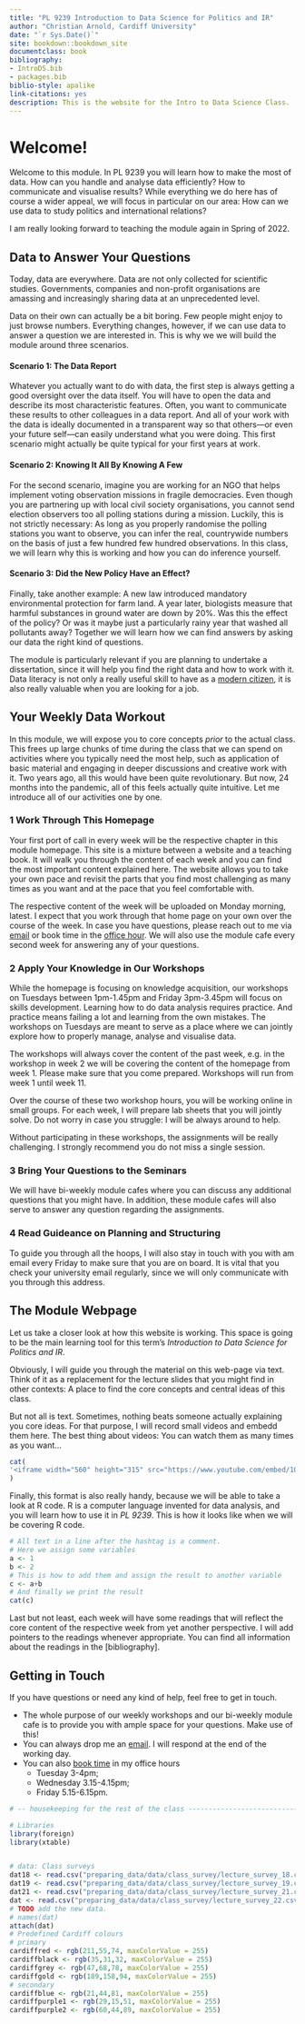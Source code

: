 ```yaml
--- 
title: "PL 9239 Introduction to Data Science for Politics and IR"
author: "Christian Arnold, Cardiff University"
date: "`r Sys.Date()`"
site: bookdown::bookdown_site
documentclass: book
bibliography:
- IntroDS.bib
- packages.bib
biblio-style: apalike
link-citations: yes
description: This is the website for the Intro to Data Science Class.
---
```





# Welcome! {-}
Welcome to this module. In PL 9239 you will learn how to make the most of data. How can you handle and analyse data efficiently? How to communicate and visualise results? While everything we do here has of course a wider appeal, we will focus in particular on our area: How can we use data to study politics and international relations?

I am really looking forward to teaching the module again in Spring of 2022.


## Data to Answer Your Questions {-}


Today, data are everywhere. Data are not only collected for scientific studies. Governments, companies and non-profit organisations are amassing and increasingly sharing data at an unprecedented level.

Data on their own can actually be a bit boring. Few people might enjoy to just browse numbers. Everything changes, however, if we can use data to answer a question we are interested in. This is why we we will build the module around three scenarios.

#### Scenario 1: The Data Report {-}
Whatever you actually want to do with data, the first step is always getting a good oversight over the data itself. You will have to open the data and describe its most characteristic features. Often, you want to communicate these results to other colleagues in a data report. And all of your work with the data is ideally documented in a transparent way so that others---or even your future self---can easily understand what you were doing. This first scenario might actually be quite typical for your first years at work.

#### Scenario 2: Knowing It All By Knowing A Few {-}
For the second scenario, imagine you are working for an NGO that helps implement voting observation missions in fragile democracies. Even though you are partnering up with local civil society organisations, you cannot send election observers too all polling stations during a mission. Luckily, this is not strictly necessary: As long as you properly randomise the polling stations you want to observe, you can infer the real, countrywide numbers on the basis of just a few hundred few hundred observations. In this class, we will learn why this is working and how you can do inference yourself.

#### Scenario 3: Did the New Policy Have an Effect? {-}
Finally, take another example: A new law introduced mandatory environmental protection for farm land. A year later, biologists measure that harmful substances in ground water are down by 20%. Was this the effect of the policy? Or was it maybe just a particularly rainy year that washed all pollutants away? Together we will learn how we can find answers by asking our data the right kind of questions.


The module is particularly relevant if you are planning to undertake a dissertation, since it will help you find the right data and how to work with it. Data literacy is not only a really useful skill to have as a [modern citizen](https://datajusticelab.org/), it is also really valuable when you are looking for a job.





## Your Weekly Data Workout{-}
<!-- <!-- How to use this material? --> 
In this module, we will expose you to core concepts _prior_ to the actual class. This frees up large chunks of time during the class that we can spend on activities where you typically need the most help, such as application of basic material and engaging in deeper discussions and creative work with it. Two years ago, all this would have been quite revolutionary. But now, 24 months into the pandemic, all of this feels actually quite intuitive. Let me introduce all of our activities one by one.


### 1 Work Through This Homepage {-}

Your first port of call in every week will be the respective chapter in this module homepage. This site is a mixture between a website and a teaching book. It will walk you through the content of each week and you can find the most important content explained here. The website allows you to take your own pace and revisit the parts that you find most challenging as many times as you want and at the pace that you feel comfortable with.

The respective content of the week will be uploaded on Monday morning, latest. I expect that you work through that home page on your own over the course of the week. In case you have questions, please reach out to me via [email](mailto:arnoldc6@cardiff.ac.uk) or book time in the [office hour](https://tinyurl.com/yayvd5no). We will also use the module cafe every second week for answering any of your questions.



### 2 Apply Your Knowledge in Our Workshops {-}

While the homepage is focusing on knowledge acquisition, our workshops on Tuesdays between 1pm-1.45pm and Friday 3pm-3.45pm will focus on skills development. Learning how to do data analysis requires practice. And practice means failing a lot and learning from the own mistakes. The workshops on Tuesdays are meant to serve as a place where we can jointly explore how to properly manage, analyse and visualise data.

The workshops will always cover the content of the past week, e.g. in the workshop in week 2 we will be covering the content of the homepage from week 1. Please make sure that you come prepared. Workshops will run from week 1 until week 11.

Over the course of these two workshop hours, you will be working online in small groups. For each week, I will prepare lab sheets that you will jointly solve. Do not worry in case you struggle: I will be always around to help.

Without participating in these workshops, the assignments will be really challenging. I strongly recommend you do not miss a single session.



### 3 Bring Your Questions to the Seminars {-}

We will have bi-weekly module cafes where you can discuss any additional questions that you might have. In addition, these module cafes will also serve to answer any question regarding the assignments.

### 4 Read Guideance on Planning and Structuring {-}
To guide you through all the hoops, I will also stay in touch with you with am email every Friday to make sure that you are on board. It is vital that you check your university email regularly, since we will only communicate with you through this address.


## The Module Webpage {-}
<!-- What is this page for? --> 
Let us take a closer look at how this website is working. This space is going to be the main learning tool for this term's *Introduction to Data Science for Politics and IR*.

Obviously, I will guide you through the material on this web-page via text. Think of it as a replacement for the lecture slides that you might find in other contexts: A place to find the core concepts and central ideas of this class.

But not all is text. Sometimes, nothing beats someone actually explaining you core ideas. For that purpose, I will record small videos and embedd them here. The best thing about videos: You can watch them as many times as you want...


```r
cat(
'<iframe width="560" height="315" src="https://www.youtube.com/embed/1QJ6P8Yxil4" frameborder="0" allow="accelerometer; autoplay; clipboard-write; encrypted-media; gyroscope; picture-in-picture" allowfullscreen></iframe>'
)
```

Finally, this format is also really handy, because we will be able to take a look at R code. R is a computer language invented for data analysis, and you will learn how to use it in *PL 9239*. This is how it looks like when we will be covering R code.
```r
# All text in a line after the hashtag is a comment.
# Here we assign some variables
a <- 1
b <- 2
# This is how to add them and assign the result to another variable
c <- a+b
# And finally we print the result
cat(c)
```




Last but not least, each week will have some readings that will reflect the core content of the respective week from yet another perspective. I will add pointers to the readings whenever appropriate. You can find all information about the readings in the [bibliography].


## Getting in Touch {-}
If you have questions or need any kind of help, feel free to get in touch.

* The whole purpose of our weekly workshops and our bi-weekly module cafe is to provide you with ample space for your questions. Make use of this!
* You can always drop me an [email](mailto:arnoldc6@cardiff.ac.uk). I will respond at the end of the working day.
* You can also [book time](https://tinyurl.com/yayvd5no) in my office hours
  * Tuesday 3-4pm;
  * Wednesday 3.15-4.15pm;
  * Friday 5.15-6.15pm.



<!-- <!-- To compile this example to PDF, you need XeLaTeX. You are recommended to install TinyTeX (which includes XeLaTeX): <https://yihui.org/tinytex/>. --> 

<!-- ```{r include=FALSE} -->
<!-- # automatically create a bib database for R packages -->
<!-- knitr::write_bib(c( -->
<!--   .packages(), 'bookdown', 'knitr', 'rmarkdown' -->
<!-- ), 'packages.bib') -->
<!-- ``` -->


```r

# -- housekeeping for the rest of the class ------------------------------------ 

# Libraries
library(foreign)
library(xtable)


# data: Class surveys 
dat18 <- read.csv("preparing_data/data/class_survey/lecture_survey_18.csv")
dat19 <- read.csv("preparing_data/data/class_survey/lecture_survey_19.csv")
dat21 <- read.csv("preparing_data/data/class_survey/lecture_survey_21.csv")
dat <- read.csv("preparing_data/data/class_survey/lecture_survey_22.csv")
# TODO add the new data.
# names(dat)
attach(dat)
# Predefined Cardiff colours 
# primary 
cardiffred <- rgb(211,55,74, maxColorValue = 255) 
cardiffblack <- rgb(35,31,32, maxColorValue = 255) 
cardiffgrey <- rgb(47,68,78, maxColorValue = 255) 
cardiffgold <- rgb(189,158,94, maxColorValue = 255) 
# secondary  
cardiffblue <- rgb(21,44,81, maxColorValue = 255) 
cardiffpurple1 <- rgb(29,15,51, maxColorValue = 255) 
cardiffpurple2 <- rgb(60,44,89, maxColorValue = 255) 

```






